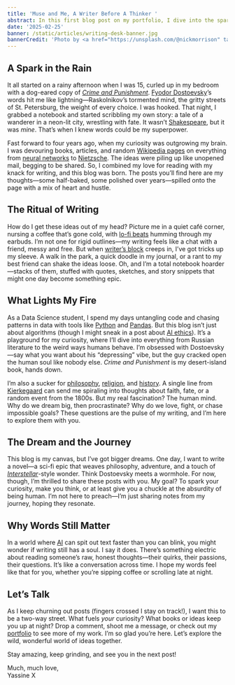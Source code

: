 ```yaml
---
title: 'Muse and Me, A Writer Before A Thinker '
abstract: In this first blog post on my portfolio, I dive into the spark that ignited my love for writing, the quirks of my creative process, and why I'm obsessed with exploring the human mind through words. From Dostoevsky to data science, join me on a journey through the ideas that fuel my pen.
date: '2025-02-25'
banner: /static/articles/writing-desk-banner.jpg
bannerCredit: 'Photo by <a href="https://unsplash.com/@nickmorrison" target="_blank" rel="noopener noreferrer">Nick Morrison</a> on <a href="https://unsplash.com" target="_blank" rel="noopener noreferrer">Unsplash</a>'
---
```


## A Spark in the Rain

It all started on a rainy afternoon when I was 15, curled up in my bedroom with a dog-eared copy of [*Crime and Punishment*](https://www.gutenberg.org/ebooks/2554). [Fyodor Dostoevsky](https://www.britannica.com/biography/Fyodor-Dostoyevsky)’s words hit me like lightning—Raskolnikov’s tormented mind, the gritty streets of St. Petersburg, the weight of every choice. I was hooked. That night, I grabbed a notebook and started scribbling my own story: a tale of a wanderer in a neon-lit city, wrestling with fate. It wasn’t [Shakespeare](https://www.folger.edu/shakespeare), but it was *mine*. That’s when I knew words could be my superpower.


Fast forward to four years ago, when my curiosity was outgrowing my brain. I was devouring books, articles, and random [Wikipedia pages](https://en.wikipedia.org/wiki/Philosophy) on everything from [neural networks](https://www.tensorflow.org/) to [Nietzsche](https://plato.stanford.edu/entries/nietzsche/). The ideas were piling up like unopened mail, begging to be shared. So, I combined my love for reading with my knack for writing, and this blog was born. The posts you’ll find here are my thoughts—some half-baked, some polished over years—spilled onto the page with a mix of heart and hustle.

## The Ritual of Writing

How do I get these ideas out of my head? Picture me in a quiet café corner, nursing a coffee that’s gone cold, with [lo-fi beats](https://www.chillhop.com/) humming through my earbuds. I’m not one for rigid outlines—my writing feels like a chat with a friend, messy and free. But when [writer’s block](https://www.masterclass.com/articles/how-to-overcome-writers-block) creeps in, I’ve got tricks up my sleeve. A walk in the park, a quick doodle in my journal, or a rant to my best friend can shake the ideas loose. Oh, and I’m a total notebook hoarder—stacks of them, stuffed with quotes, sketches, and story snippets that might one day become something epic.



## What Lights My Fire

As a Data Science student, I spend my days untangling code and chasing patterns in data with tools like [Python](https://www.python.org/) and [Pandas](https://pandas.pydata.org/). But this blog isn’t just about algorithms (though I might sneak in a post about [AI ethics](https://aiethics.princeton.edu/)). It’s a playground for my curiosity, where I’ll dive into everything from Russian literature to the weird ways humans behave. I’m obsessed with Dostoevsky—say what you want about his “depressing” vibe, but the guy cracked open the human soul like nobody else. *Crime and Punishment* is my desert-island book, hands down.

I’m also a sucker for [philosophy](https://www.philosophybasics.com/), [religion](https://www.pewresearch.org/religion/), and [history](https://www.history.com/). A single line from [Kierkegaard](https://www.iep.utm.edu/kierkega/) can send me spiraling into thoughts about faith, fate, or a random event from the 1800s. But my real fascination? The human mind. Why do we dream big, then procrastinate? Why do we love, fight, or chase impossible goals? These questions are the pulse of my writing, and I’m here to explore them with you.


## The Dream and the Journey

This blog is my canvas, but I’ve got bigger dreams. One day, I want to write a novel—a sci-fi epic that weaves philosophy, adventure, and a touch of [*Interstellar*](https://www.imdb.com/title/tt0816692/)-style wonder. Think Dostoevsky meets a wormhole. For now, though, I’m thrilled to share these posts with you. My goal? To spark your curiosity, make you think, or at least give you a chuckle at the absurdity of being human. I’m not here to preach—I’m just sharing notes from my journey, hoping they resonate.

## Why Words Still Matter

In a world where [AI](https://www.x.ai/) can spit out text faster than you can blink, you might wonder if writing still has a soul. I say it does. There’s something electric about reading someone’s raw, honest thoughts—their quirks, their passions, their questions. It’s like a conversation across time. I hope my words feel like that for you, whether you’re sipping coffee or scrolling late at night.

## Let’s Talk

As I keep churning out posts (fingers crossed I stay on track!), I want this to be a two-way street. What fuels *your* curiosity? What books or ideas keep you up at night? Drop a comment, shoot me a message, or check out my [portfolio](/portfolio) to see more of my work. I’m so glad you’re here. Let’s explore the wild, wonderful world of ideas together.

Stay amazing, keep grinding, and see you in the next post!

Much, much love,  
Yassine X